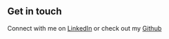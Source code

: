 ## Get in touch

Connect with me on [LinkedIn](https://www.linkedin.com/in/justin-curry22/) or check out my [Github](https://github.com/jaaykid)